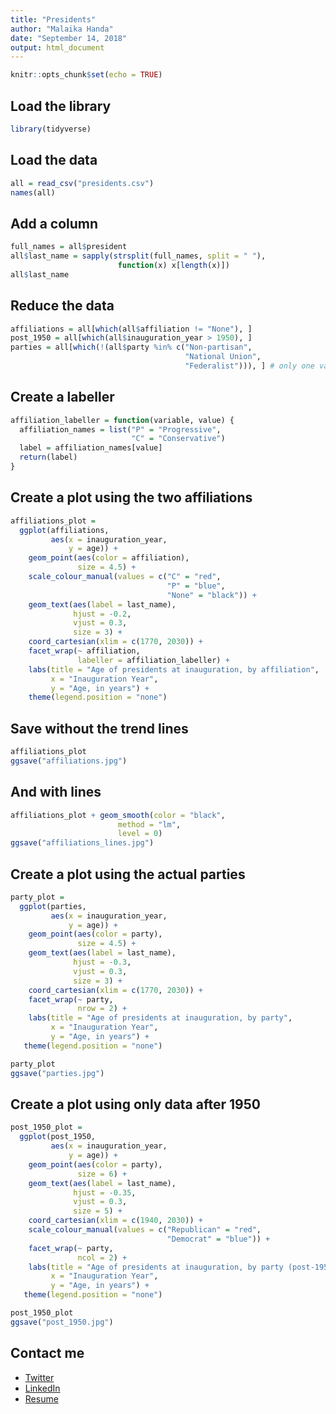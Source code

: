 ---
title: "Presidents"
author: "Malaika Handa"
date: "September 14, 2018"
output: html_document
---

```{r setup, include=FALSE}
knitr::opts_chunk$set(echo = TRUE)
```

## Load the library
```{r, warning = FALSE, message = FALSE}
library(tidyverse)
```

## Load the data
```{r, warning = FALSE, message = FALSE}
all = read_csv("presidents.csv")
names(all)
```

## Add a column
```{r}
full_names = all$president
all$last_name = sapply(strsplit(full_names, split = " "),
                        function(x) x[length(x)])
all$last_name
```

## Reduce the data
```{r}
affiliations = all[which(all$affiliation != "None"), ]
post_1950 = all[which(all$inauguration_year > 1950), ]
parties = all[which(!(all$party %in% c("Non-partisan",
                                       "National Union",
                                       "Federalist"))), ] # only one value for each of these parties
```

## Create a labeller
```{r}
affiliation_labeller = function(variable, value) {
  affiliation_names = list("P" = "Progressive",
                           "C" = "Conservative")
  label = affiliation_names[value]
  return(label)
}
```

## Create a plot using the two affiliations
```{r, warning = FALSE, message = FALSE, fig.height = 8, fig.width = 15}
affiliations_plot =
  ggplot(affiliations,
         aes(x = inauguration_year,
             y = age)) +
    geom_point(aes(color = affiliation),
               size = 4.5) +
    scale_colour_manual(values = c("C" = "red",
                                   "P" = "blue",
                                   "None" = "black")) +
    geom_text(aes(label = last_name),
              hjust = -0.2,
              vjust = 0.3,
              size = 3) +
    coord_cartesian(xlim = c(1770, 2030)) + 
    facet_wrap(~ affiliation,
               labeller = affiliation_labeller) +
    labs(title = "Age of presidents at inauguration, by affiliation",
         x = "Inauguration Year",
         y = "Age, in years") +
    theme(legend.position = "none")
```

## Save without the trend lines
```{r, warning = FALSE, message = FALSE, fig.height = 8, fig.width = 15}
affiliations_plot
ggsave("affiliations.jpg")
```

## And with lines
```{r, warning = FALSE, message = FALSE, fig.height = 8, fig.width = 15}
affiliations_plot + geom_smooth(color = "black",
                        method = "lm",
                        level = 0)
ggsave("affiliations_lines.jpg")
```

## Create a plot using the actual parties
```{r, warning = FALSE, message = FALSE, fig.height = 12, fig.width = 15}
party_plot =
  ggplot(parties,
         aes(x = inauguration_year,
             y = age)) +
    geom_point(aes(color = party),
               size = 4.5) +
    geom_text(aes(label = last_name),
              hjust = -0.3,
              vjust = 0.3,
              size = 3) +
    coord_cartesian(xlim = c(1770, 2030)) + 
    facet_wrap(~ party,
               nrow = 2) +
    labs(title = "Age of presidents at inauguration, by party",
         x = "Inauguration Year",
         y = "Age, in years") +
   theme(legend.position = "none")

party_plot
ggsave("parties.jpg")
```

## Create a plot using only data after 1950
```{r, warning = FALSE, message = FALSE, fig.height = 8, fig.width = 15}
post_1950_plot =
  ggplot(post_1950,
         aes(x = inauguration_year,
             y = age)) +
    geom_point(aes(color = party),
               size = 6) +
    geom_text(aes(label = last_name),
              hjust = -0.35,
              vjust = 0.3,
              size = 5) +
    coord_cartesian(xlim = c(1940, 2030)) +
    scale_colour_manual(values = c("Republican" = "red",
                                   "Democrat" = "blue")) +
    facet_wrap(~ party,
               ncol = 2) +
    labs(title = "Age of presidents at inauguration, by party (post-1950)",
         x = "Inauguration Year",
         y = "Age, in years") +
   theme(legend.position = "none")

post_1950_plot
ggsave("post_1950.jpg")
```

## Contact me

* [Twitter](https://twitter.com/malicodes)
* [LinkedIn](https://www.linkedin.com/in/malaika-handa/)
* [Resume](https://drive.google.com/file/d/1ammnktVHH-GdZ2UOsGCsUS_VM3w8csh8/view?usp=sharing)


